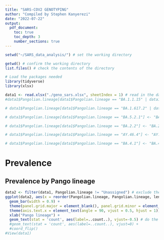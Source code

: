 ```yaml
---
title: "SARS-COV2 GENOTYPING"
author: "Compiled by Stephen Kanyerezi"
date: "2022-07-22"
output:
  pdf_document:
    toc: true
    toc_depth: 3
    number_sections: true
---
```


\newpage

```r
setwd("~/SARS_data_analysis/") # set the working directory

getwd() # confirm the working directory
list.files() # check the contents of the directory

# Load the packages needed
library(tidyverse)
library(xlsx)

data1 <- read.xlsx("./geno_sars.xlsx", sheetIndex = 1) # read in the data
#data1$Pangolian.lineage[data1$Pangolian.lineage == "BA.1.1.15" | data1$Pangolian.lineage == "BA.1.1.4" | data1$Pangolian.lineage == "BA.1.15" | data1$Pangolian.lineage == "BA.1.1.1" | data1$Pangolian.lineage == "BA.1.1.18" | data1$Pangolian.lineage == "BA.1.1.2" | data1$Pangolian.lineage == "BA.1.113"] <- "BA.1.1"

# data1$Pangolian.lineage[data1$Pangolian.lineage == "BA.1.617.2" | data1$Pangolian.lineage == "BA.1.2" | data1$Pangolian.lineage == "BA.1.9" | data1$Pangolian.lineage == "B.1.617.2" | data1$Pangolian.lineage == "BA.1.14.1" | data1$Pangolian.lineage == "BA.1.13"] <- "BA.1"

# data1$Pangolian.lineage[data1$Pangolian.lineage == "BA.5.2.1"] <- "BA.5"

# data1$Pangolian.lineage[data1$Pangolian.lineage == "BA.2.2"] <- "BA.2"

# data1$Pangolian.lineage[data1$Pangolian.lineage == "AY.46.4"] <- "AY.46"

# data1$Pangolian.lineage[data1$Pangolian.lineage == "BA.4.1"] <- "BA.4"
```

# Prevalence

## Prevalence by Pango lineage

```r
data2 <- filter(data1, Pangolian.lineage != "Unassigned") # exclude the unassigned samples
ggplot(data2, aes(x = reorder(Pangolian.lineage, Pangolian.lineage, length), fill = Pangolian.lineage)) +
  geom_bar(width = 0.9) +
  theme(panel.grid.major = element_blank(), panel.grid.minor = element_blank(), panel.background = element_blank(), axis.line = element_line(colour = "black")) +
  theme(axis.text.x = element_text(angle = 90, vjust = 0.5, hjust = 1)) +
  xlab("Pango lineage") +
  geom_text(stat = 'count', aes(label=..count..), vjust=-0.5) # do the bar plot
  #geom_text(stat = 'count', aes(label=..count..), vjust=0) +
  #coord_flip()
#View(data1)

```